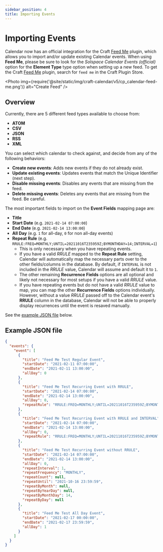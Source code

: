 ```yaml
---
sidebar_position: 4
title: Importing Events
---
```



# Importing Events

Calendar now has an official integration for the Craft [Feed Me](https://docs.craftcms.com/feed-me/v4/) plugin, which allows you to import and/or update existing Calendar events. When using **Feed Me**, please be sure to look for the _Solspace Calendar Events (official)_ option for the **Element Type** type option when setting up a new feed. To get the Craft [Feed Me](https://plugins.craftcms.com/feed-me) plugin, search for `feed me` in the Craft Plugin Store.

<Photo
  img={require('@site/static/img/craft-calendar/v5/cp_calendar-feed-me.png')}
  alt="Create Feed"
/>

## Overview

Currently, there are 5 different feed types available to choose from:

- **ATOM**
- **CSV**
- **JSON**
- **RSS**
- **XML**

You can select which calendar to check against, and decide from any of the following behaviors:

- **Create new events**: Adds new events if they do not already exist.
- **Update existing events**: Updates events that match the Unique Identifier (next step).
- **Disable missing events**: Disables any events that are missing from the feed.
- **Delete missing events**: Deletes any events that are missing from the feed. Be careful.

The most important fields to import on the **Event Fields** mapping page are:

- **Title**
- **Start Date** (e.g. `2021-02-14 07:00:00`)
- **End Date** (e.g. `2021-02-14 13:00:00`)
- **All Day** (e.g. `1` for all-day, `0` for non all-day events)
- **Repeat Rule** (e.g. `RRULE:FREQ=MONTHLY;UNTIL=20211016T235959Z;BYMONTHDAY=14;INTERVAL=1`)
  - This is only necessary when you have repeating events.
  - If you have a valid _RRULE_ mapped to the **Repeat Rule** setting, Calendar will automatically map the necessary parts over to the other fields/columns in the database. By default, if `INTERVAL` is not included in the _RRULE_ value, Calendar will assume and default it to `1`.
  - The other remaining **Recurrence Fields** options are all optional and likely not necessary for most setups if you have a valid _RRULE_ value.
  - If you have repeating events but do not have a valid _RRULE_ value to map, you can map the other **Recurrence Fields** options individually. However, without a value _RRULE_ passed off to the Calendar event's **RRULE** column in the database, Calendar will not be able to properly display recurrences until the event is resaved manually.

See the [example JSON file](#example-json-file) below.

## Example JSON file

```json showLineNumbers
{
  "events": {
    "event": [
      {
        "title": "Feed Me Test Regular Event",
        "startDate": "2021-02-11 07:00:00",
        "endDate": "2021-02-11 13:00:00",
        "allDay": 0
      },
      {
        "title": "Feed Me Test Recurring Event with RRULE",
        "startDate": "2021-02-14 07:00:00",
        "endDate": "2021-02-14 13:00:00",
        "allDay": 0,
        "repeatRule": "RRULE:FREQ=MONTHLY;UNTIL=20211016T235959Z;BYMONTHDAY=14"
      },
      {
        "title": "Feed Me Test Recurring Event with RRULE and INTERVAL",
        "startDate": "2021-02-14 07:00:00",
        "endDate": "2021-02-14 13:00:00",
        "allDay": 0,
        "repeatRule": "RRULE:FREQ=MONTHLY;UNTIL=20211016T235959Z;BYMONTHDAY=14;INTERVAL=2"
      },
      {
        "title": "Feed Me Test Recurring Event without RRULE",
        "startDate": "2021-02-14 07:00:00",
        "endDate": "2021-02-14 13:00:00",
        "allDay": 0,
        "repeatInterval": 1,
        "repeatFrequency": "MONTHLY",
        "repeatCount": null,
        "repeatUntil": "2021-10-16 23:59:59",
        "repeatByMonth": null,
        "repeatByYearDay": null,
        "repeatByMonthDay": 14,
        "repeatByDay": null
      },
      {
        "title": "Feed Me Test All Day Event",
        "startDate": "2021-02-17 00:00:00",
        "endDate": "2021-02-17 23:59:59",
        "allDay": 1
      }
    ]
  }
}
```
